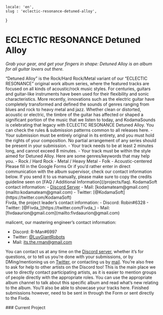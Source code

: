     locale: 'en',
    slug : 'eclectic-resonance-detuned-alloy',
}

# ECLECTIC RESONANCE Detuned Alloy

*Grab your gear, and get your fingers in shape: Detuned Alloy is an album for all guitar lovers out there.*

<WrappableParagraph title="Presentation">
“Detuned Alloy” is the Rock/Hard Rock/Metal variant of our “ECLECTIC RESONANCE” original work album series, where the featured tracks are focused on all kinds of acoustic/rock music styles. For centuries, guitars and guitar-like instruments have been used for their flexibility and sonic characteristics. More recently, innovations such as the electric guitar have completely transformed and defined the sounds of genres ranging from blues and rock to heavy metal and jazz. Whether clean or distorted, acoustic or electric, the timbre of the guitar has affected or shaped a significant portion of the music that we listen to today, and KodamaSounds is celebrating that legacy with ECLECTIC RESONANCE Detuned Alloy.
</WrappableParagraph>

<WrappableParagraph title="General KodamaSounds Specific Rules">
    <CtaButton link='/projects/faq' icon='book'>
        <span>You can check the rules & submission patterns common to all releases here.</span>
    </CtaButton>
</WrappableParagraph>

<WrappableParagraph title="Detuned Alloy Specific Music Rules">
- Your submission must be entirely original in its entirety, and you must hold the rights of your composition. No partial arrangement of any series should be present in your submission.
- Your track needs to be at least 2 minutes long, and cannot exceed 8 minutes.
- Your track must be within the style aimed for Detuned Alloy. Here are some genres/keywords that may help you.
    - Rock / Hard Rock
    - Metal / Heavy Metal
    - Folk
    - Acoustic-centered
</WrappableParagraph>

<WrappableParagraph title="Track Submission">
<CtaButton link='https://forms.gle/rYsRQFbB2KY2eb6c8' icon='envelope'>
    <span>Please fill in the Google Forms</span>
</CtaButton>
Or if you’d rather enter in direct communication with the album supervisor, check our contact information below. If you send it to us manually, please make sure to copy the credits guideline seen on [FAQ / Additional Information](/projects/faq).
</WrappableParagraph>

<WrappableParagraph title="Contact (Questions / Submissions)">
KodamaSoft contact information:
- <a href="/discord">Discord Server</a> 
- Mail: [kodamateam@gmail.com](mailto:kodamateam@gmail.com)
- Twitter: [@KodamaSoft](https://twitter.com/KodamaSoft)

<br/>
Fivda, the project leader’s contact information:
- Discord: Robin#6328
- Twitter: [@Fivda_](https://twitter.com/Fivda_)
- Mail: [fivdaaurion@gmail.com](mailto:fivdaaurion@gmail.com)

malicent, our mastering engineer’s contact information:
- Discord: R-Man#6997
- Twitter: [@LuvGiantRobots](https://twitter.com/LuvGiantRobots)
- Mail: [its.the.rman@gmail.com](mailto:its.the.rman@gmail.com)

You can contact us at any time on the <a href="/discord">Discord server</a>, whether it’s for questions, or to tell us you’re done with your submissions, or by DMing/mentioning us on [Twitter](https://twitter.com/KodamaSoft), or contacting us by [mail](mailto:kodamateam@gmail.com). You’re also free to ask for help to other artists on the Discord too! This is the main place we use to directly contact participating artists, as it is easier to mention groups of people directly with the appropriate roles. You can use the appropriate album channel to talk about this specific album and read what’s new relating to the album. You’ll also be able to showcase your tracks here. Finished submissions however, need to be sent in through the Form or sent directly to the Fivda.
</WrappableParagraph>


<WrappableParagraph title="Releases Information">
### Current Project
<ProjectInformation slug="eclectic-resonance-detuned-alloy"/>
</WrappableParagraph>

